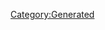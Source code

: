 {{Texts/Music
 |ID=20
 |MusicName=いけないボーダーライン
 |OfficialName=いけないボーダーライン
 |VocalName=ワルキューレ　美雲ΔJUNNA フレイアΔ鈴木みのり カナメΔ安野希世乃 レイナΔ東山奈央 マキナΔ西田望見
 |VocalNameLF=ワルキューレ　美雲ΔJUNNA　フレイアΔ鈴木みのり
カナメΔ安野希世乃　レイナΔ東山奈央　マキナΔ西田望見
 |Description=作品：マクロスΔ

歌手：ワルキューレ
　　　美雲ΔJUNNA　フレイアΔ鈴木みのり
　　　カナメΔ安野希世乃　レイナΔ東山奈央
　　　マキナΔ西田望見

作詞：西直紀
作曲：コモリタミノル
 |BuyURL=https://recochoku.jp/song/S1002571428/
 |StoryDesc=惑星アル・シャハルでのヴァール鎮圧ライブの最中、
正体不明の戦闘機部隊がワルキューレを襲う。

敵の猛攻に対しても毅然と歌い続けるワルキューレ。
それに触発されたかのように、辺境の惑星から
飛び出してきた少女は戦場へと駆け出していく。
 |StoryTitle=「ルンルン、ルンルン、ルンピカー！」
 |BannerId=4
 |AnmStoreURL=https://anime.dmkt-sp.jp/animestore/ci_pc?workId=20867
}}
[[Category:Generated]]
